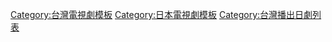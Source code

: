 {{Navbox
|name =2014年台灣播出之日劇
|title = [[台灣播出之日劇列表 (2014年)|2014年台灣首播之日劇]]
| state = {{{state|autocollapse}}}
| listclass = hlist
| bodystyle = 
| group3 = [[緯來日本台]]
| list3  = {{Navbox|child
| group1 =  
| list1  =
| group2 = 七點檔 
| list2  =

| group3 = 8、9點檔  
| list3  = 
* [[八重之櫻]]
* [[多謝款待|-{多}-謝款待]]
* [[幽靈女友|老師遇-{到}-鬼]]
* [[花咲舞無法沈默|-{王}-牌女行員花咲舞]]
* [[TOKYO机场～东京机场管制保安部～|東京-{空}-港物語]]
* [[Miss PILOT|機師訓練-{班}-]]
* [[被稱作早海的日子|嫁到這-{一}-家]]
* [[萬事占卜處 歡迎來到陰陽屋|算命-{大}-師說]]
* [[花子與安妮]]

| group4 = 10、11點檔 
| list4  =
*[[Doctor-X～外科醫·大門未知子～|-{派}-遣女醫X 第2部]]
*[[Legal high|-{王}-牌大律師2~誰能比我賤]]
*[[命運之人]]
*[[鳶 (小說)|-{父}-子情深]]
*[[紧急审讯室|-{女}-王偵訊室]]
*[[幸運7人組|-{女}-王偵探社之行騙天下]]
*[[飛翔公關室|-{公}-關室愛情]]
*[[S-終極警官|S-終極警-{官}-]]
*[[最棒的離婚|離-{婚}-萬歲+離-{婚}-萬歲之結婚也可以]]
*[[夏日傾情|裸-{夏}-戀人]]
*[[失戀巧克力職人|-{失}-戀巧克力]]
*[[HUNTER～那些女子，賞金獵人～|賞金-{女}-王]]
*[[死神君]]
*[[真實的恐怖故事|新·-{毛}-骨悚然撞鬼經驗]]
*[[惡靈病棟]]
*[[家族遊戲]]
*[[羅斯福遊戲|-{逆}-轉之戰]]
*[[LEADERS|領導-{者}-們]]
*[[夜行觀覽車|夜行摩-{天}-輪]]
*[[宮本武藏 (2014年電視劇)|宮本武藏]]
*[[BORDER|靈-{異}-界限]]
*[[零的真相～監察醫·松本真央～|解-{剖}-真相]]
*[[晝顏～平日午後3點的戀人們～|午後-{人}-妻]]
*[[同窗生～人三次戀愛～|同學會後愛-{上}-你]]

| group5 = 土曜劇 
| list5  =
*[[金田一少年之事件簿 (電視劇)|金田一少年之事件簿 獄門塾殺人事件]]
*[[醫龍-Team Medical Dragon- (電視劇)|醫龍4：有錢才有命？]]
*[[極惡頑暴|極惡鮮-{女}-]]
*[[鈴木商店的當家娘|-{日}-本第一女社長]]
*[[家政婦的見證|派遣家-{政}-婦2014]]
*[[HERO (日本電視劇)|-{HERO}-2]]
*[[金田一少年之事件簿 (電視劇)|金田一少年事件簿N]]
*[[FIRST CLASS|時尚惡-{魔}-1+2]]


}}
| group4 = [[國興衛視]]
| list4  = {{Navbox|child
| group1 = 七點檔 
| list1  = 
*[[新孩子們的戰爭|新孩子們-{的}-戰爭]]
*[[JOKER 不被原諒的搜查官|王牌搜查官]]

| group2 = 十點檔 
| list2  = 
*[[紳士大主廚]]
*[[深夜中的麵包店|深夜中的麵-{包}-店]]
*[[玻璃之家]]
*[[明太子夫婦]]
*[[女人30最犀利]]
*[[道士美少女|道-{士}-美少女]]
*[[孤獨的美食家|美食-{不}-孤單1+2+3]]
*[[向月亮祈禱|向-{月}-亮祈禱]]
*[[拔出一片天|拔-{出}-一片天]]
*[[刑警110公斤]]
*[[女人的規則]]

| group3 = 金曜劇 
| list3  = 
*[[孤獨的美食家|美食-{不}-孤單1+2+3]]
*[[王牌男公關|王牌-{公}-關 公平桑]]

| group4 = 土曜劇 
| list4  = 
*[[一郎出遊記|一郎-{出}-遊記1+2+3]]
*[[貓咪計程車|貓-{咪}-計-{程}-車]]
*[[黑貓露西]]
*[[沖繩恐怖傳說|沖繩恐怖-{怪}-談]]

}}
| group5 = [[MY 101綜合台]]
| list5  = {{Navbox|child
| group1 = 月曜劇 
| list1  =
*[[我存在的時間]]
*[[我的野蠻媽咪|我-{的}-野蠻媽咪]]
*[[風之花園]]
| group2 = 火曜劇 
| list2  = 
*[[海上诊疗所]]
*[[小孤島大醫生]]
| group3 = 水曜劇 
| list3  =
*[[RICH MAN, POOR WOMAN|多金社長小資-{女}-]]
*[[GTO (2012年電視劇)|麻辣教師-{GTO}-+麻辣教師-{GTO}- 2014+麻辣教師-{GTO}- 台灣篇]]
*[[倒數第二次戀愛]]
| group4 = 木曜劇 
| list4  =
*[[最後的灰姑娘|灰姑娘♡拉警報]]
*[[醫龍-Team Medical Dragon- (電視劇)|醫龍1+2+3+4]]
| group5 = 金曜劇 
| list5  = 
*[[我無法戀愛的理由|我無法戀愛-{的}-理由]]
*[[Bitter Blood|Partners -{by}- Blood菜鳥警探 我兒子]]
*[[年輕人們]]
*[[女信長]]
*[[信長協奏曲]]
| group6 = 土曜劇 
| list6  = 
*[[Frenemy街頭正義|-{Frenemy街}-頭正義]]
*[[白雲階梯 (日本電視劇)|雲-{之}-階梯]]
| group7 = 日曜劇 
| list7  =
*[[GTO (2012年電視劇)|麻辣教師-{GTO}- 台灣篇]]
*[[家政婦三田|家政婦-{女}-王]]
*[[婆媳誰怕誰|婆媳誰-{怕}-誰]]

}}
| group1 = [[八大綜合台]]
| list1  = {{Navbox|child
| group1 = 土曜劇 
| list1  =
*[[GTO (2012年電視劇)|麻辣教師-{GTO}- 台灣篇]]
| group2 = 日曜劇 
| list2  =
*[[GTO (2012年電視劇)|麻辣教師-{GTO}-+-{GTO}- 2014]]

}}
| group2 = [[八大戲劇台]]
| list2  = {{Navbox|child
| group1 = 月曜劇 
| list1  =
*[[White Lab～警視廳特別科學搜查班～|真相-{大}-白]]
| group2 = 火曜劇 
| list2  = 
*[[總會有辦法的|總會有辦法2]]
| group3 = 水曜劇 
| list3  = 
*[[華和家四姊妹]]
| group4 = 木曜劇 
| list4  =
*[[MOZU|吶喊-{正}-義]]
| group5 = 金曜劇 
| list5  = 
*[[愛麗絲之棘|-{愛}-麗絲的復仇]]
| group6 = 土、日曜劇 
| list6  = 
* [[新參者]]
| group7 = 日曜劇 
| list7  =
| group8 = 每　日 
| list8  =
* [[半澤直樹|-{半}-澤直樹]]
* [[笑顏的法則]]
}}
| group6 = [[龍華影劇台]]
| list6  = {{Navbox|child
| group1 = 周末檔 
| list1  = 
*[[最強名醫|最強名醫SP+1+2]]

}}

| group10 = [[Z頻道]]
| list10  = {{Navbox|child
| group1 =  土曜劇
| list1  = [[相棒|相棒Season8+9]]
}}


| group11 = [[曼迪傳播|曼迪日本台]]
| list11  = {{Navbox|child
| group1 =  八點檔
| list1  =

| group2 =  九點檔
| list2  =

| group3 =  週末劇
| list3  = 
*[[純與愛]]

}}

| group12 = [[公視HD台]]
| list12  = {{Navbox|child
| group1 = 周三檔 
| list1  =

| group2 = 月曜深夜劇
| list2 =
*[[深夜食堂|深夜食堂3]]
}}

| group13 = [[衛視中文台]]
| list13  = {{Navbox|child
| group1 = 木曜劇
| list1  =
*[[恶作剧之吻～Love_in_TOKYO|惡-{作}-劇2吻沖繩特別篇]]

| group2 = 金曜劇
| list2 =
*[[恶作剧之吻～Love_in_TOKYO|惡-{作}-劇2吻2014]]

}}
|below =  [[Template:2013年台灣播出之日劇|2013年]] ← '''2014年''' → [[Template:2015年台灣播出之日劇|2015年]]
}}<noinclude>[[Category:台灣電視劇模板]][[Category:日本電視劇模板‎]][[Category:台灣播出日劇列表]]</noinclude>
